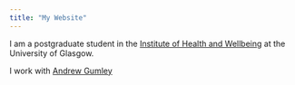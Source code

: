 ```yaml
---
title: "My Website"
---
```


I am a postgraduate student in the [Institute of Health and Wellbeing](https://www.gla.ac.uk/researchinstitutes/healthwellbeing) at the University of Glasgow.

I work with [Andrew Gumley](https://www.gla.ac.uk/researchinstitutes/healthwellbeing/staff/andrewgumley/)


